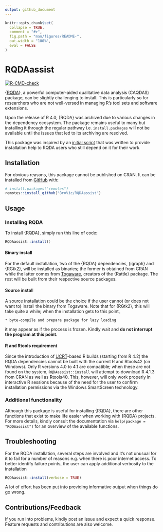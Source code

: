 ```yaml
---
output: github_document
---
```


<!-- README.md is generated from README.Rmd. Please edit that file -->

```r
knitr::opts_chunk$set(
  collapse = TRUE,
  comment = "#>",
  fig.path = "man/figures/README-",
  out.width = "100%",
  eval = FALSE
)
```

# RQDAassist

<!-- badges: start -->

[![R-CMD-check](https://github.com/BroVic/RQDAassist/actions/workflows/R-CMD-check-v2.yaml/badge.svg)](https://github.com/BroVic/RQDAassist/actions/workflows/R-CMD-check-2.yaml)
<!-- badges: end -->

{[RQDA](http://rqda.r-forge.r-project.org/)}, a powerful computer-aided qualitative data analysis (CAQDAS) package, can be slightly challenging to install. This is particularly so for researchers who are not well-versed in managing R's tool sets and software extensions.

Upon the release of R 4.0, {RQDA} was archived due to various changes in the dependency ecosystem. The package remains useful to many but installing it through the regular pathway i.e. `install.packages` will not be available until the issues that led to its archiving are resolved.

This package was inspired by an [initial script](https://gist.github.com/BroVic/7771e1e86df35f6410a3f586ea1ef6c6) that was written to provide installation help to RQDA users who still depend on it for their work.

## Installation
For obvious reasons, this package cannot be published on CRAN. It can be installed from [GitHub](https://github.com/BroVic/RQDAassist) with:

```r
# install.packages("remotes")
remotes::install_github("BroVic/RQDAassist")
```

## Usage
### Installing RQDA
To install {RQDA}, simply run this line of code:

```r
RQDAassist::install()
```

#### Binary install

For the default installation, two of the {RQDA} dependencies, {igraph} and {RGtk2}, will be installed as binaries; the former is obtained from CRAN while the latter comes from [Togaware](https://rattle.togaware.com/), creators of the {Rattle} package. The rest will be built from their respective source packages.

#### Source install
A source installation could be the choice if the user cannot (or does not want to) install the binary from Togaware. Note that for {RGtk2}, this will take quite a while; when the installation gets to this point,

    * byte-compile and prepare package for lazy loading

it may appear as if the process is frozen. Kindly wait and **do not interrupt the program at this point**.

#### R and Rtools requirement
Since the introduction of [UCRT](https://blog.r-project.org/2021/12/07/upcoming-changes-in-r-4.2-on-windows/)-based R builds (starting from R 4.2) the RQDA dependencies cannot be built with the current R and Rtools42 (on Windows). Only R versions 4.0 to 4.1 are compatible; when these are not found on the system, `RQDAassist::install` will attempt to download R 4.1.3 from CRAN as well as Rtools40. This, however, will only work properly in interactive R sessions because of the need for the user to confirm installation permissions via the Windows SmartScreen technology.

### Additional functionality
Although this package is useful for installing {RQDA}, there are other functions that exist to make life easier when working with {RQDA} projects. For more details, kindly consult the documentation via `help(package = "RQDAassist")` for an overview of the available functions.

## Troubleshooting
For the RQDA installation, several steps are involved and it's not unusual for it to fail for a number of reasons e.g. when there is poor internet access. To better identify failure points, the user can apply additional verbosity to the installation

```r
RQDAassist::install(verbose = TRUE)
```

A lot of effort has been put into providing informative output when things do go wrong.

## Contributions/Feedback
If you run into problems, kindly post an issue and expect a quick response. Feature requests and contributions are also welcome.
